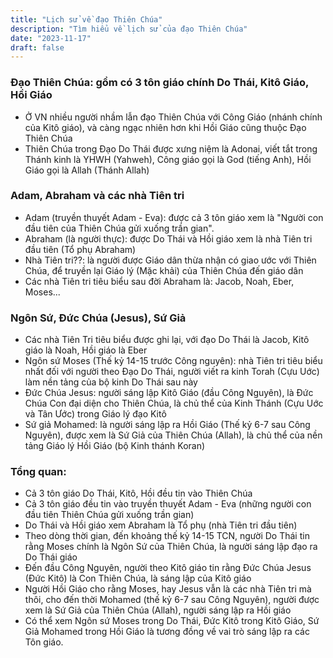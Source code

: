 ```yaml
---
title: "Lịch sử về đạo Thiên Chúa"
description: "Tìm hiểu về lịch sử của đạo Thiên Chúa"
date: "2023-11-17"
draft: false
---
```


### Đạo Thiên Chúa: gồm có 3 tôn giáo chính Do Thái, Kitô Giáo, Hồi Giáo

- Ở VN nhiều người nhầm lẫn đạo Thiên Chúa với Công Giáo (nhánh chính của Kitô giáo), và càng ngạc nhiên hơn khi Hồi Giáo cũng thuộc Đạo Thiên Chúa
- Thiên Chúa trong Đạo Do Thái được xưng niệm là Adonai, viết tắt trong Thánh kinh là YHWH (Yahweh), Công giáo gọi là God (tiếng Anh), Hồi Giáo gọi là Allah (Thánh Allah)

### Adam, Abraham và các nhà Tiên tri

- Adam (truyền thuyết Adam - Eva): được cả 3 tôn giáo xem là "Người con đầu tiên của Thiên Chúa gửi xuống trần gian".
- Abraham (là người thực): được Do Thái và Hồi giáo xem là nhà Tiên tri đầu tiên (Tổ phụ Abraham)
- Nhà Tiên tri??: là người được Giáo dân thừa nhận có giao ước với Thiên Chúa, để truyền lại Giáo lý (Mặc khải) của Thiên Chúa đến giáo dân
- Các nhà Tiên tri tiêu biểu sau đời Abraham là: Jacob, Noah, Eber, Moses...

### Ngôn Sứ, Đức Chúa (Jesus), Sứ Giả

- Các nhà Tiên Tri tiêu biểu được ghi lại, với đạo Do Thái là Jacob, Kitô giáo là Noah, Hồi giáo là Eber
- Ngôn sứ Moses (Thế kỷ 14-15 trước Công nguyên): nhà Tiên tri tiêu biểu nhất đối với người theo Đạo Do Thái, người viết ra kinh Torah (Cựu Uớc) làm nền tảng của bộ kinh Do Thái sau này
- Đức Chúa Jesus: người sáng lập Kitô Giáo (đầu Công Nguyên), là Đức Chúa Con đại diện cho Thiên Chúa, là chủ thể của Kinh Thánh (Cựu Uớc và Tân Ước) trong Giáo lý đạo Kitô
- Sứ giả Mohamed: là người sáng lập ra Hồi Giáo (Thế kỷ 6-7 sau Công Nguyên), được xem là Sứ Giả của Thiên Chúa (Allah), là chủ thể của nền tảng Giáo lý Hồi Giáo (bộ Kinh thánh Koran)

### Tổng quan:

- Cả 3 tôn giáo Do Thái, Kitô, Hồi đều tin vào Thiên Chúa
- Cả 3 tôn giáo đều tin vào truyền thuyết Adam - Eva (những người con đầu tiên Thiên Chúa gửi xuống trần gian)
- Do Thái và Hồi giáo xem Abraham là Tổ phụ (nhà Tiên tri đầu tiên)
- Theo dòng thời gian, đến khoảng thế kỷ 14-15 TCN, người Do Thái tin rằng Moses chính là Ngôn Sứ của Thiên Chúa, là người sáng lập đạo ra Do Thái giáo
- Đến đầu Công Nguyên, người theo Kitô giáo tin rằng Đức Chúa Jesus (Đức Kitô) là Con Thiên Chúa, là sáng lập của Kitô giáo
- Người Hồi Giáo cho rằng Moses, hay Jesus vẫn là các nhà Tiên tri mà thôi, cho đến thời Mohamed (thế kỷ 6-7 sau Công Nguyên), người được xem là Sứ Giả của Thiên Chúa (Allah), người sáng lập ra Hồi giáo
- Có thể xem Ngôn sứ Moses trong Do Thái, Đức Kitô trong Kitô Giáo, Sứ Giả Mohamed trong Hồi Giáo là tương đồng về vai trò sáng lập ra các Tôn giáo.
